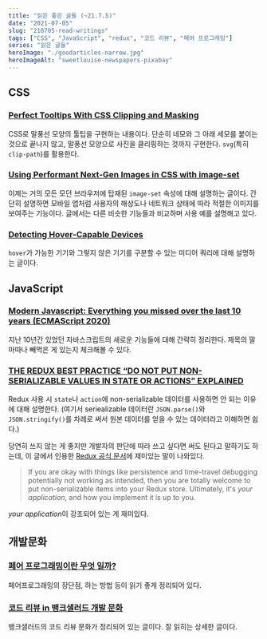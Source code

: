 ```yaml
---
title: "읽은 좋은 글들 (~21.7.5)"
date: "2021-07-05"
slug: "210705-read-writings"
tags: ["CSS", "JavaScript", "redux", "코드 리뷰", "페어 프로그래밍"]
series: "읽은 글들"
heroImage: "./goodarticles-narrow.jpg"
heroImageAlt: "sweetlouise-newspapers-pixabay"
---
```


## CSS

### [Perfect Tooltips With CSS Clipping and Masking](https://css-tricks.com/perfect-tooltips-with-css-clipping-and-masking/)

CSS로 말풍선 모양의 툴팁을 구현하는 내용이다. 단순히 네모와 그 아래 세모를 붙이는 것으로 끝나지 않고, 말풍선 모양으로 사진을 클리핑하는 것까지 구현한다. `svg`(특히 `clip-path`)를 활용한다.

### [Using Performant Next-Gen Images in CSS with image-set](https://css-tricks.com/using-performant-next-gen-images-in-css-with-image-set/)

이제는 거의 모든 모던 브라우저에 탑재된 `image-set` 속성에 대해 설명하는 글이다. 간단히 설명하면 모바일 앱처럼 사용자의 해상도나 네트워크 상태에 따라 적절한 이미지를 보여주는 기능이다. 글에서는 다른 비슷한 기능들과 비교하며 사용 예를 설명해고 있다.

### [Detecting Hover-Capable Devices](https://css-irl.info/detecting-hover-capable-devices/)

`hover`가 가능한 기기와 그렇지 않은 기기를 구분할 수 있는 미디어 쿼리에 대해 설명하는 글이다.

## JavaScript

### [Modern Javascript: Everything you missed over the last 10 years (ECMAScript 2020)](https://turriate.com/articles/modern-javascript-everything-you-missed-over-10-years)

지난 10년간 있었던 자바스크립트의 새로운 기능들에 대해 간략히 정리한다. 제목의 말마따나 빼먹은 게 있는지 체크해볼 수 있다.

### [THE REDUX BEST PRACTICE “DO NOT PUT NON-SERIALIZABLE VALUES IN STATE OR ACTIONS” EXPLAINED](https://blog.bam.tech/developer-news/the-redux-best-practice-do-not-put-non-serializable-values-in-state-or-actions-explained)

Redux 사용 시 `state`나 `action`에 non-serializable 데이터를 사용하면 안 되는 이유에 대해 설명한다. (여기서 seriealizable 데이터란 `JSON.parse()`와 `JSON.stringify()`를 차례로 써서 원본 데이터를 얻을 수 있는 데이터라고 이해하면 쉽다.)

당연히 쓰지 않는 게 좋지만 개발자의 판단에 따라 쓰고 싶다면 써도 된다고 말하기도 하는데, 이 글에서 인용한 [Redux 공식 문서](https://redux.js.org/faq/organizing-state#can-i-put-functions-promises-or-other-non-serializable-items-in-my-store-state)에 재미있는 말이 나와있다.

> If you are okay with things like persistence and time-travel debugging potentially not working as intended, then you are totally welcome to put non-serializable items into your Redux store. Ultimately, it's _your application_, and how you implement it is up to you.

*your application*이 강조되어 있는 게 재미있다.

## 개발문화

### [페어 프로그래밍이란 무엇 일까?](https://kihoonkim.github.io/2018/01/01/Agile/pair-programming/)

페어프로그래밍의 장단점, 하는 방법 등이 읽기 좋게 정리되어 있다.

### [코드 리뷰 in 뱅크샐러드 개발 문화](https://blog.banksalad.com/tech/banksalad-code-review-culture/#:~:text=%EC%BD%94%EB%93%9C%20%EB%A6%AC%EB%B7%B0%EB%9E%80%20%EA%B0%9C%EB%B0%9C%EC%9E%90%EA%B0%80,%EC%9D%84%20%EB%B0%9C%EA%B2%AC%ED%95%A0%20%EC%88%98%EB%8F%84%20%EC%9E%88%EC%8A%B5%EB%8B%88%EB%8B%A4.)

뱅크샐러드의 코드 리뷰 문화가 정리되어 있는 글이다. 잘 읽히는 상세한 글이다.
